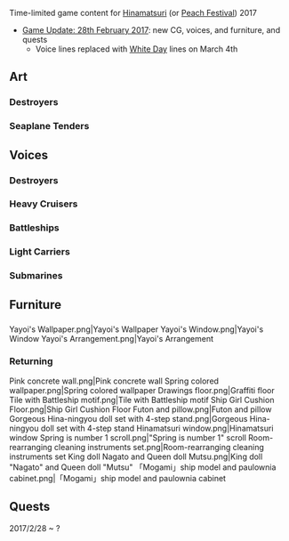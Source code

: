 Time-limited game content for [[wikipedia:Hinamatsuri|Hinamatsuri]] (or [[wiktionary:雛祭り#Proper_noun|Peach Festival]]) 2017
*[[Thread:536831|Game Update: 28th February 2017]]: new CG, voices, and furniture, and quests
** Voice lines replaced with [[Seasonal/White Day 2017|White Day]] lines on March 4th

==Art==
{{SeasonalTOC|art=x|Ushio|Yamakaze|Mizuho|Commandant Teste|Akashi NPC|Ooyodo NPC}}
===Destroyers{{new}}===
{{SeasonalGallery|Ushio/Hinamatsuri|Ushio/Kai Ni Hinamatsuri|Yamakaze/Hinamatsuri}}
==={{Anchor|Auxiliaries}}Seaplane Tenders{{new}}===
{{SeasonalGallery|Mizuho/Hinamatsuri|Commandant Teste/Hinamatsuri}}

==Voices==
{{SeasonalTOC|Akigumo|Yuugumo|Makigumo|Naganami|Hatsuzuki|Amatsukaze|Yamakaze|Mikuma|Kinugasa|Yamato|Taigei|I-168|I-58|Destroyers=x|Auxiliaries=x}}
===Destroyers===
{{SeasonalQuotes|
{{SeasonalQuotesInclude|Hinamatsuri 2016|Destroyers}}
{{SeasonalQuotesNew}}
{{SeasonalQuote
|Amatsukaze
|ja = 雛壇、可愛い。雛人形か。私だったら、どれが似合うかな…っぁ！　あなたなによ？！　なんでもないからね！
|en = Hina dolls....so cute....I wonder which hina doll would suit me best....wha..when did you get here? I wasn't doing anything at all! 
}}
{{SeasonalQuote
|Yamakaze
|ja = 少し、気分が良くなった。少し…。うんっ！
|en = I feel, a little bit better now. Just a little... Yup! 
}}
}}
===Heavy Cruisers===
{{SeasonalQuotes|
{{SeasonalQuotesInclude|Hinamatsuri 2016|Heavy Cruisers}}
}}
===Battleships===
{{SeasonalQuotes|
{{SeasonalQuotesInclude|Hinamatsuri 2016|Battleships}}
}}
===Light Carriers===
{{SeasonalQuotes|
{{SeasonalQuotesNew}}
{{SeasonalQuote
|Taigei
|ja = 雛祭り。雛人形、可愛いですね。潜水艦たちも、可愛い…あれ、菱餅が？　おかしいわ、たしかに…また用意しなくちゃ。
|en = It's Hina Matsuri, the Hina dolls are so cute. Of course the Submarines are cute as...huh? The Hishimochi...that's strange...I was sure I...oh well, that's fine I guess.
|note = as Taigei/Ryuuhou
}}
}}
===Submarines===
{{SeasonalQuotes|
{{SeasonalQuotesInclude|Hinamatsuri 2016|Submarines}}
}}

==Furniture==
==={{new}}===
<gallery spacing="small" bordercolor="transparent" captionalign="center" hideaddbutton="true">
Yayoi's Wallpaper.png|Yayoi's Wallpaper
Yayoi's Window.png|Yayoi's Window
Yayoi's Arrangement.png|Yayoi's Arrangement
</gallery>
===Returning===
<gallery spacing="small" bordercolor="transparent" captionalign="center" hideaddbutton="true">
Pink concrete wall.png|Pink concrete wall
Spring colored wallpaper.png|Spring colored wallpaper
Drawings floor.png|Graffiti floor
Tile with Battleship motif.png|Tile with Battleship motif
Ship Girl Cushion Floor.png|Ship Girl Cushion Floor
Futon and pillow.png|Futon and pillow
Gorgeous Hina-ningyou doll set with 4-step stand.png|Gorgeous Hina-ningyou doll set with 4-step stand
Hinamatsuri window.png|Hinamatsuri window
Spring is number 1 scroll.png|"Spring is number 1" scroll
Room-rearranging cleaning instruments set.png|Room-rearranging cleaning instruments set
King doll Nagato and Queen doll Mutsu.png|King doll "Nagato" and Queen doll "Mutsu"
「Mogami」ship model and paulownia cabinet.png|「Mogami」ship model and paulownia cabinet
</gallery>

==Quests==
2017/2/28 ~ ?
{{QuestList|
{{Quest
|ID = SF3
|Use_ID = F
|Title_JP = 春の準備任務：桃の節句準備！
|Title_EN = Spring Preparation Mission: Hina Matsuri Preparations!
|Requirements = Prepare 5000 furniture coins, 2x {{EquipmentLink|Type 99 Dive Bomber}} and 2x {{EquipmentLink|61cm Triple Torpedo Mount}} in your inventory. <br />
Scrap 2x {{EquipmentLink|14cm Single Gun Mount}}.
'''※Equipments must be unlocked.'''
|Rewards_RSC = 0 / 0 / 0 / 0
|Rewards_Items = [[File:Hishimochi 062 useitem.png|30px]][[Seasonal/Hishimochi_2015|Hishimochi]] X 1 <br />
[[File:Furniture fairy.png|30px|link=Furniture]][[Furniture|Furniture Fairy]] X 1 <br />
|Note = Requires: [[Quests#C2|C2]] (?)
}}
{{Quest
|ID = SB22
|Use_ID = B
|Title_JP = 春の準備任務：桃の節句準備を完遂せよ！
|Title_EN = Spring Preparation Mission: Carry out the Hina Matsuri Preparations!
|Requirements = Sortie to World 2-3 and score 5 S-rank victories at the boss node.
|Rewards_RSC = 330 / 330 / 0 / 330
|Rewards_Items = [[File:Hishimochi 062 useitem.png|30px]][[Seasonal/Hishimochi_2015|Hishimochi]] X 3<br />  
[[File:Reinforcement_expansion_064_useitem.png|30px|link=Reinforcement Expansion]][[Reinforcement Expansion]] X 1 <br />
|Note = Requires: [[#SF3|SF3]]
}}
}}